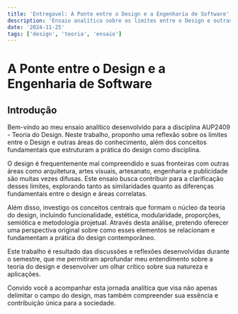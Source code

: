```yaml
---
title: 'Entregavel: A Ponte entre o Design e a Engenharia de Software'
description: 'Ensaio analítico sobre os limites entre o Design e outras áreas, além dos conceitos fundamentais da teoria do Design.'
date: '2024-11-25'
tags: ['design', 'teoria', 'ensaio']
---
```


# A Ponte entre o Design e a Engenharia de Software

## Introdução

Bem-vindo ao meu ensaio analítico desenvolvido para a disciplina AUP2409 - Teoria do Design. Neste trabalho, proponho uma reflexão sobre os limites entre o Design e outras áreas do conhecimento, além dos conceitos fundamentais que estruturam a prática do design como disciplina.

O design é frequentemente mal compreendido e suas fronteiras com outras áreas como arquitetura, artes visuais, artesanato, engenharia e publicidade são muitas vezes difusas. Este ensaio busca contribuir para a clarificação desses limites, explorando tanto as similaridades quanto as diferenças fundamentais entre o design e áreas correlatas.

Além disso, investigo os conceitos centrais que formam o núcleo da teoria do design, incluindo funcionalidade, estética, modularidade, proporções, semiótica e metodologia projetual. Através desta análise, pretendo oferecer uma perspectiva original sobre como esses elementos se relacionam e fundamentam a prática do design contemporâneo.

Este trabalho é resultado das discussões e reflexões desenvolvidas durante o semestre, que me permitiram aprofundar meu entendimento sobre a teoria do design e desenvolver um olhar crítico sobre sua natureza e aplicações.

Convido você a acompanhar esta jornada analítica que visa não apenas delimitar o campo do design, mas também compreender sua essência e contribuição única para a sociedade.


<PdfViewer pdfPath="/ime/AUP2409/Entregavel/main.pdf"/>

